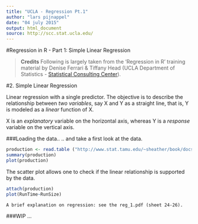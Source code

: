 ```yaml
---
title: "UCLA - Regression Pt.1"
author: "lars pijnappel"
date: "04 july 2015"
output: html_document
source: http://scc.stat.ucla.edu/
---
```


#Regression in R - Part 1: Simple Linear Regression

>**Credits**
Following is largely taken from the 'Regression in R' training material by Denise Ferrari & Tiffany Head (UCLA Department of Statistics - [Statistical Consulting Center][scc]).

#2. Simple Linear Regression

Linear regression with a single predictor. The objective is to describe the relationship between *two variables*, say X and Y as a straight line, that is, Y is modeled as a *linear* function of X. 

X is an *explanatory* variable on the horizontal axis, whereas Y is a *response* variable on the vertical axis.

###Loading the data..
.. and take a first look at the data. 

```r
production <- read.table ("http://www.stat.tamu.edu/~sheather/book/docs/datasets/production.txt", header = T, sep = "")
summary(production)
plot(production)
```

The scatter plot allows one to check if the linear relationship is supported by the data.

```r
attach(production)
plot(RunTime~RunSize)
```

    A brief explanation on regression: see the reg_1.pdf (sheet 24-26).

###WIP ...



[scc]: http://scc.stat.ucla.edu/ 'UCLA Statistical Consulting Center'
